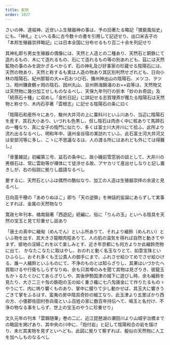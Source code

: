 ```yaml
---
title: 鉱物
order: 1027
---
```



さいの神、道祖神、近世いふ生殖器神の事は、予の旧著たる略記「猥褻風俗史」にも、「神礼」といへる条に古今数十の書を引用して記述せり、出口米吉子の「本邦生殖器崇拝略記」には日本全国に分布せるもり百二十余を列記せり

其神礼即ち男女生殖器の偶像には、天然と人造との二種あり、天然石と銅鉄にて造れるもの、木にて造れるもの、石にて造れるもの等の別あれども、茲には天然鉱物の事のみを説かざるべからず、石の神礼及び好事家の珍蔵せる陰陽石には、天然の物あり、天然と称するも実は人造の物あり其区別判然せざれども、日向小林の陰陽石、紀州那智の大××石おつび石、播州神出山の陰陽石、メツコ、ヲツコ、相州鎌倉鶴ヶ岡の陰石、因州丸山、豆州熱海錦浦のお××岩等は、天然物又は天然物に幾分加工せしものなるべし、天保九年刊行の折本「妙のお奇談」及「続燕石十種」に収めし「金杉日記」に詳記せる志賀理斉が獲たる陰陽石は天然物と称せり、木内石亭著「雲根志」に記せる陰陽石の条に曰く

「陰陽石和産所々にあり、駿州大并河の上に藁科川といふ川あり、当辺に陰陽石を産す、其石大小あり、いづれも色黒し、但し陰石は肉赤く中に核ありて馬蹄石の一種なり、真に女子の陰門に似たり、多くは富士川大井川にて拾ふ、此所より流れ出るなるべし、明和年中、遠州金谷宿の某訪れていふ、此石富士河大并河又は安部河等に多し、こゝに不思議なるは、人の渡る所にはあれども外にては得難し」

「骨董雑誌」初編第三号、盆石の条中に、故小磯前雪窓翁の談として、大井川の男根石は、常に雲助等が裸体にて徒渉せる故、アヤカリて産出せしなりと記し置きしが、右の俗説に拠りし戯語なるべし

要するに、天然石といふは偶然の酷似なり、加工の人造は生殖器崇拝の余波と見るべし

日向高千穂の「あめりぬほこ」即ち「天の逆鉾」を神話的妄誕にあらずして実事とすれば、金属の天然物なり

寛政七年刊本、橘南谿著「西遊記」続編に、俗に「りんの玉」といへる陰具を天然の宝玉と見て珍重せし談あり

「唐土の真中に緬甸（めんでん）といふ所ありて、それより緬鈴（めんれい）といふ物を出す、其大きさ龍眼肉程ありて、人の肌の温気を得れば自然と動きてやまず、彼地の淫婦これを以て楽しみとす、近き年京都にも何方よりか此緬鈴売物に出て、
かなたこなたに取はやし、おのれと動く名玉なりとて、如意宝珠といひふらし、おそれ多くも王公貴人の御手にまで、ふれさせ給ひてめでさせ給ひける、誰一人緬鈴といふものにて、不浄のものとは知らざりし、其果はいづかたへ買取けるや行衛もしらずなりぬ、余も只其噂のみを聞て其物は見ざりき、彼龍玉もかゝるたぐひにてあらざりしや、其後伊勢国津の城下に遊びし時、余も緬鈴を見たり、大さ二三十匁の鉄砲の玉の如く重さ纔に七八匁唐金にて作りたるものゝやうにて、内に嗚り響くものあり、掌中に握りて少し動かせば、其玉大に響きうごきて掌をふるはす、蛮夷の房中陰具奇妙の細工なり、此玉津より五里ばかり西の方、小倭郡佐田村弥兵衛といふ百姓の家に数百年持伝へて、鳴玉と名付け、不浄の物なる事をしらず、世上の宝玉のやうに珍重せり」

文久元年の刊本「雲錦随筆」巻の二に、近江琵琶湖の瀬田川より山城宇治橋までの略図を掲げあり、其中央の川中に、「抱付岩」と記して陰陽和合の岩を描けり、未だ其実物を見ずといへども、此図に拠りて察ずれば、擬似の天然物に人工を加へしものなるべし
